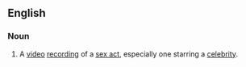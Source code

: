 ==English==
{{wikipedia|celbrity sex tape}}
===Noun===
{{en-noun|head=[[sex]] [[tape]]}}

# A [[video]] [[recording]] of a [[sex act]], especially one starring a [[celebrity]].